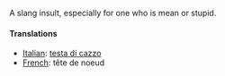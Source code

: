 A slang insult, especially for one who is mean or stupid.


====Translations====
*[[Italian]]: [[testa di cazzo]]
*[[French]]: tête de noeud